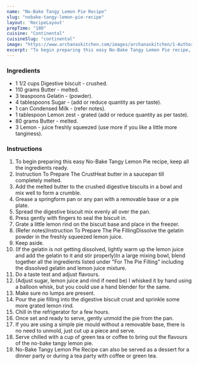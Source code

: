 ---
name: "No-Bake Tangy Lemon Pie Recipe"
slug: "nobake-tangy-lemon-pie-recipe"
layout: 'RecipeLayout'
prepTime: "180"
cuisine: "Continental"
cuisineSlug: "continental"
image: "https://www.archanaskitchen.com/images/archanaskitchen/1-Author/Donna_George/NoBake_Tangy_Lemon_Pie.jpg"
excerpt: "To begin preparing this easy No-Bake Tangy Lemon Pie recipe, keep all the ingredients ready"
---

### Ingredients

- 1 1/2 cups Digestive biscuit - crushed.
- 110 grams Butter - melted.
- 3 teaspoons Gelatin - (powder).
- 4 tablespoons Sugar - (add or reduce quantity as per taste).
- 1 can Condensed Milk - (refer notes).
- 1 tablespoon Lemon zest - grated (add or reduce quantity as per taste).
- 80 grams Butter - melted.
- 3 Lemon - juice freshly squeezed (use more if you like a little more tanginess).

### Instructions

1. To begin preparing this easy No-Bake Tangy Lemon Pie recipe, keep all the ingredients ready.
1. Instruction To Prepare The CrustHeat butter in a saucepan till completely melted.
1. Add the melted butter to the crushed digestive biscuits in a bowl and mix well to form a crumble.
1. Grease a springform pan or any pan with a removable base or a pie plate.
1. Spread the digestive biscuit mix evenly all over the pan.
1. Press gently with fingers to seal the biscuit in.
1. Grate a little lemon rind on the biscuit base and place in the freezer.
1. (Refer notes)Instruction To Prepare The Pie FillingDissolve the gelatin powder in the freshly squeezed lemon juice.
1. Keep aside.
1. (If the gelatin is not getting dissolved, lightly warm up the lemon juice and add the gelatin to it and stir properly)In a large mixing bowl, blend together all the ingredients listed under "For The Pie Filling" including the dissolved gelatin and lemon juice mixture.
1. Do a taste test and adjust flavours.
1. (Adjust sugar, lemon juice and rind if need be) I whisked it by hand using a balloon whisk, but you could use a hand blender for the same.
1. Make sure no lumps are present.
1. Pour the pie filling into the digestive biscuit crust and sprinkle some more grated lemon rind.
1. Chill in the refrigerator for a few hours.
1. Once set and ready to serve, gently unmold the pie from the pan.
1. If you are using a simple pie mould without a removable base, there is no need to unmold, just cut up a piece and serve.
1. Serve chilled with a cup of green tea or coffee to bring out the flavours of the no-bake tangy lemon pie.
1. No-Bake Tangy Lemon Pie Recipe can also be served as a dessert for a dinner party or during a tea party with coffee or green tea.
